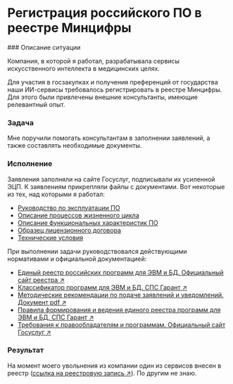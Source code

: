 
# Регистрация российского ПО в реестре Минцифры

<Steps>
### Описание ситуации

Компания, в которой я работал, разрабатывала сервисы искусственного интеллекта в медицинских целях. 

Для участия в госзакупках и получения преференций от государства наши ИИ-сервисы требовалось регистрировать в реестре Минцифры. Для этого были привлечены внешние консультанты, имеющие релевантный опыт.

### Задача

Мне поручили помогать консультантам в заполнении заявлений, а также составлять необходимые документы.

### Исполнение

Заявления заполняли на сайте Госуслуг, подписывали их усиленной ЭЦП. К заявлениям прикрепляли файлы с документами. Вот некоторые из тех, над которыми я работал:

- [Руководство по эксплуатации ПО](../documents/rukovodstvo-po-ekspluatatsii-po.mdx)
- [Описание процессов жизненного цикла](../documents/opisaniye-protsessov-zhiznennogo-tsikla.mdx)
- [Описание функциональных характеристик ПО](../documents/opisaniye-funktsionalnykh-kharakteristik.mdx)
- [Образец лицензионного договора](../documents/obrazets-litsenzionnogo-dogovora.mdx)
- [Технические условия](../documents/tekhnicheskiye-usloviya.mdx)

При выполнении задачи руководствовался действующими нормативами и официальной документацией:

- [Единый реестр российских программ для ЭВМ и БД. Официальный сайт реестра ↗](https://reestr.digital.gov.ru)
- [Классификатор программ для ЭВМ и БД. СПС Гарант ↗](https://base.garant.ru/74832091/)
- [Методические рекомендации по подаче заявлений и уведомлений. Документ pdf ↗](https://reestr.digital.gov.ru/upload/documents/Методичка_Подача_заявления.pdf)
- [Правила формирования и ведения единого реестра программ для ЭВМ и БД. СПС Гарант ↗](https://base.garant.ru/71252170/)
- [Требования к правообладателям и программам. Официальный сайт Госуслуг ↗](https://www.gosuslugi.ru/reestrpo)

### Результат

На момент моего увольнения из компании один из сервисов внесен в реестр ([ссылка на реестровую запись ↗](https://reestr.digital.gov.ru/reestr/1910660/)). По другим не знаю.

</Steps>
